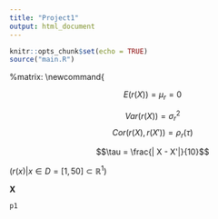 ```yaml
---
title: "Project1"
output: html_document
---
```


```r
knitr::opts_chunk$set(echo = TRUE)
source("main.R")
```
\newcommand{\vect}[1]{\ensuremath{\boldsymbol{\mathbf{#1}}}} %matrix: \newcommand{\matr[1]{\ensuremath{\boldsymbol{\mathbf{#1}}}}

$$E(r(X)) = \mu_r = 0$$

$$Var(r(X)) = \sigma_r^2$$
 $$ Cor(r(X), r(X')) = \rho_r(\tau) $$
 
 $$\tau = \frac{| X - X'|}{10}$$
 
 $(r(x) | x\in D = [1, 50]\subset \mathbb{R}^1)$
 
 $\vect{X}$
```r
p1
```
 
 